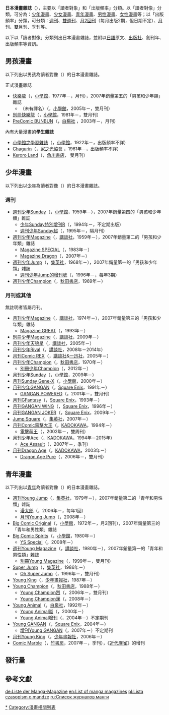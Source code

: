 {{多個問題|
{{Request translation|ja}}
{{Expand|content=少女向的漫畫雜誌|time=2014-10-14}}
}}
{{noteTA
|1=zh-cn:龙漫CORO-CORO; zh-hk:快樂龍; zh-tw:快樂快樂月刊
}}
{{japanese|日本の漫画雑誌|にほんのまんがざっし|Nihon no manga zasshi}}
'''日本漫畫雜誌'''（{{lang-ja|日本の漫画雑誌}}），主要以「讀者對象」和「出版頻率」分類。以「讀者對像」分類，可分為：[[少年漫畫|少年漫畫]]、[[少女漫畫|少女漫畫]]、[[青年漫畫|青年漫畫]]、[[男性漫畫|男性漫畫]]、[[女性漫畫|女性漫畫]]等；以「出版頻率」分類，可分類：[[週刊|週刊]]、[[雙週刊|雙週刊]]、[[月2回刊|月2回刊]]（每月出版2期，但日期不定）、[[月刊|月刊]]、[[雙月刊|雙月刊]]、[[季刊|季刊]]等。

以下以「讀者對像」分類列出日本漫畫雜誌，並附以[[日語|日語]]原文、[[出版社|出版社]]、創刊年、出版頻率等資訊。

==男孩漫畫==
以下列出以男孩為讀者對像（{{lang-ja|男子児童向け}}）的日本漫畫雜誌。
;正式漫畫雜誌
*[[快樂龍|快樂龍]]（{{lang-ja|コロコロコミック}}，[[小學館|小學館]]，1977年－，月刊），2007年銷量第五的「男孩和少年類」雜誌{{參|name=jma|{{ja}}[https://web.archive.org/web/20080212083521/http://www.j-magazine.or.jp/data_001/man_6.html 日本雜誌協會《雜誌數據2007》]}}
**（未有譯名）（{{lang-ja|コロコロイチバン!}}，[[小學館|小學館]]，2005年－，雙月刊）
*[[別冊快樂龍|別冊快樂龍]]（{{lang-ja|別冊コロコロコミック}}，[[小學館|小學館]]，1981年－，雙月刊）
*[[PreComic_BUNBUN|PreComic BUNBUN]]（{{lang-ja|プレコミックブンブン}}，[[白楊社|白楊社]]<!---ポプラ社--->，2003年－，月刊）

;內有大量漫畫的'''學生雜誌'''
*[[小學館之學習雜誌|小學館之學習雜誌]]（{{lang-ja|小学館の学習雑誌}}，[[小學館|小學館]]，1922年－，出版頻率不詳）
*[[Chagurin|Chagurin]]（{{lang-ja|ちゃぐりん}}，[[家之光協會|家之光協會]]<!---家の光協会--->，1961年－，出版頻率不詳）
*[[Keroro_Land|Keroro Land]]（{{lang-ja|ケロロランド}}，[[角川書店|角川書店]]，<!---2004或2005年創刊--->雙月刊）

==少年漫畫==
以下列出以[[少年|少年]]為讀者對像（{{lang-ja|少年向け}}）的日本漫畫雜誌。

===週刊===
*[[週刊少年Sunday|週刊少年Sunday]]（{{lang-ja|週刊少年サンデー}}，[[小學館|小學館]]，1959年－），2007年銷量第四的「男孩和少年類」雜誌{{參|name=jma}}
**[[少年Sunday特別增刊R|少年Sunday特別增刊R]]（{{lang-ja|少年サンデー特別増刊R}}，1994年－，不定期出版）
**[[週刊少年Sunday超|週刊少年Sunday超]]（{{lang-ja|週刊少年サンデー超}}，1995年－，隔月刊）
*[[週刊少年Magazine|週刊少年Magazine]]（{{lang-ja|週刊少年マガジン}}，[[講談社|講談社]]，1959年－），2007年銷量第二的「男孩和少年類」雜誌{{參|name=jma}}
**[[Magazine_SPECIAL|Magazine SPECIAL]]（{{lang-ja|マガジンSPECIAL}}，1983年－）
**[[Magazine_Dragon|Magazine Dragon]]（{{lang-ja|マガジンドラゴン}}，2007年－）
*[[週刊少年Jump|週刊少年Jump]]（{{lang-ja|週刊少年ジャンプ}}，[[集英社|集英社]]，1968年－），2007年銷量第一的「男孩和少年類」雜誌{{參|name=jma}}
**[[週刊少年Jump的增刊號|週刊少年Jump的增刊號]]（{{lang-ja|週刊少年ジャンプの増刊号}}，1996年－，每年3期）
*[[週刊少年Champion|週刊少年Champion]]（{{lang-ja|週刊少年チャンピオン}}，[[秋田書店|秋田書店]]，1969年－）

===月刊或其他===
無註明者皆屬月刊。
*[[月刊少年Magazine|月刊少年Magazine]]（{{lang-ja|月刊少年マガジン}}，[[講談社|講談社]]，1974年－），2007年銷量第三的「男孩和少年類」雜誌{{參|name=jma}}
**[[Magazine_GREAT|Magazine GREAT]]（{{lang-ja|マガジンGREAT}}，1993年－）
*[[別冊少年Magazine|別冊少年Magazine]]（{{lang-ja|別冊少年マガジン}}，[[講談社|講談社]]，2009年－）
*[[月刊少年天狼星|月刊少年天狼星]]（{{lang-ja|月刊少年シリウス}}，[[講談社|講談社]]，2005年－）
*[[月刊少年Rival|月刊少年Rival]]（{{lang-ja|月刊少年ライバル}}，[[講談社|講談社]]，2008年－2014年）
*[[月刊Comic_REX|月刊Comic REX]]（{{lang-ja|月刊Comic REX}}，[[講談社|講談社]]&[[一迅社|一迅社]]，2005年－）
*[[月刊少年Champion|月刊少年Champion]]（{{lang-ja|月刊少年チャンピオン}}，[[秋田書店|秋田書店]]，1970年－）
**[[別冊少年Champion|別冊少年Champion]]（{{lang-ja|別冊少年チャンピオン}}，2012年－）
*[[月刊少年Sunday|月刊少年Sunday]]（{{lang-ja|ゲッサン、月刊少年サンデー}}，[[小學館|小學館]]，2009年－）
*[[月刊Sunday_Gene-X|月刊Sunday Gene-X]]（{{lang-ja|月刊サンデージェネックス、月刊サンデーGX}}，[[小學館|小學館]]，2000年－）
*[[月刊少年GANGAN|月刊少年GANGAN]]（{{lang-ja|月刊少年ガンガン}}，[[Square_Enix|Square Enix]]，1991年－）
**[[GANGAN_POWERED|GANGAN POWERED]]（{{lang-ja|ガンガンPOWERED}}，2001年－，雙月刊）
*[[月刊GFantasy|月刊GFantasy]]（{{lang-ja|月刊Gファンタジー}}，[[Square_Enix|Square Enix]]，1993年－）
*[[月刊GANGAN_WING|月刊GANGAN WING]]（{{lang-ja|月刊ガンガンWING}}，[[Square_Enix|Square Enix]]，1996年－）
*[[月刊GANGAN_JOKER|月刊GANGAN JOKER]]（{{lang-ja|月刊ガンガンJOKER}}，[[Square_Enix|Square Enix]]，2009年－）
*[[Jump_Square|Jump Square]]（{{lang-ja|ジャンプスクエア}}，[[集英社|集英社]]，2007年－）
*[[月刊Comic電擊大王|月刊Comic電擊大王]]（{{lang-ja|月刊コミック電撃大王}}，[[KADOKAWA|KADOKAWA]]，1994年－）
**[[電擊萌王|電擊萌王]]（{{lang-ja|電擊萌王}}，2002年－，雙周刊）
*[[月刊少年Ace|月刊少年Ace]]（{{lang-ja|月刊少年エース}}，[[KADOKAWA|KADOKAWA]]，1994年－2015年）
**[[Ace_Assault|Ace Assault]]（{{lang-ja|エースアサルト}}，2007年－，季刊）
*[[月刊Dragon_Age|月刊Dragon Age]]（{{lang-ja|月刊ドラゴンエイジ}}，[[KADOKAWA|KADOKAWA]]，2003年－）
**[[Dragon_Age_Pure|Dragon Age Pure]]（{{lang-ja|ドラゴンエイジピュア}}，2006年－，雙月刊）

==青年漫畫==
以下列出以[[青年|青年]]為讀者對像（{{lang-ja|青年向け}}）的日本漫畫雜誌。

*[[週刊Young_Jump|週刊Young Jump]]（{{lang-ja|週刊ヤングジャンプ}}，[[集英社|集英社]]，1979年－），2007年銷量第二的「青年和男性類」雜誌{{參|name=jma}}
**[[漫太郎|漫太郎]]（{{lang-ja|漫太郎}}，2006年－，每年1回）
**[[月刊Young_Jump|月刊Young Jump]]（{{lang-ja|月刊ヤングジャンプ}}，2008年－）
*[[Big_Comic_Original|Big Comic Original]]（{{lang-ja|ビッグコミックオリジナ}}，[[小學館|小學館]]，1972年－，月2回刊），2007年銷量第三的「青年和男性類」雜誌{{參|name=jma}}
*[[Big_Comic_Spirits|Big Comic Spirits]]（{{lang-ja|ビッグコミックスピリッツ}}，[[小學館|小學館]]，1980年－）
**[[YS_Special|YS Special]]（{{lang-ja|YSスペシャル}}，2008年－）
*[[週刊Young_Magazine|週刊Young Magazine]]（{{lang-ja|週刊ヤングマガジン}}，[[講談社|講談社]]，1980年－），2007年銷量第一的「青年和男性類」雜誌{{參|name=jma}}
**[[別冊Young_Magazine|別冊Young Magazine]]（{{lang-ja|別冊ヤングマガジン}}，1999年－，雙月刊）
*[[Super_Jump|Super Jump]]（{{lang-ja|スーパージャンプ}}，[[集英社|集英社]]，1986年－）
**[[Oh_Super_Jump|Oh Super Jump]]（{{lang-ja|オースーパージャンプ}}，1996年－，雙月刊）
*[[Young_King|Young King]]（{{lang-ja|ヤングキング}}，[[少年畫報社|少年畫報社]]，1987年－）
*[[Young_Champion|Young Champion]]（{{lang-ja|ヤングチャンピオン}}，[[秋田書店|秋田書店]]，1988年－）
**[[Young_Champion烈|Young Champion烈]]（{{lang-ja|ヤングチャンピオン烈}}，2006年－，雙月刊）
**[[Young_Champion漢|Young Champion漢]]（{{lang-ja|ヤングチャンピオン漢}}，2008年－）
*[[Young_Animal|Young Animal]]（{{lang-ja|ヤングアニマル}}，[[白泉社|白泉社]]，1992年－）
**[[Young_Animal嵐|Young Animal嵐]]（{{lang-ja|ヤングアニマル嵐}}，2000年－）
**[[Young_Animal增刊|Young Animal增刊]]（{{lang-ja|ヤングアニマル増刊あいらんど}}，2004年－）不定期刊
*[[Young_GANGAN|Young GANGAN]]（{{lang-ja|ヤングガンガン}}，[[Square_Enix|Square Enix]]，2004年－）
**[[增刊Young_GANGAN|增刊Young GANGAN]]（{{lang-ja|増刊ヤングガンガン}}，2007年－）不定期刊
*[[月刊Young_King|月刊Young King]]（{{lang-ja|月刊ヤングキング}}，[[少年畫報社|少年畫報社]]，2006年－）
*[[Comic_Marble|Comic Marble]]（{{lang-ja|コミックマーブル}}，[[竹書房|竹書房]]，2007年－，季刊），《[[近代麻雀|近代麻雀]]》的增刊

==發行量==
{{main|日本漫畫雜誌發行量排名表}}

==參考文獻==
{{reffoot}}

[[Category:日本漫畫雜誌|*]]
[[Category:漫畫相關列表|Category:漫畫相關列表]]

[[de:Liste_der_Manga-Magazine|de:Liste der Manga-Magazine]]
[[en:List_of_manga_magazines|en:List of manga magazines]]
[[pl:Lista_czasopism_o_mandze|pl:Lista czasopism o mandze]]
[[ru:Список_журналов_манги|ru:Список журналов манги]]